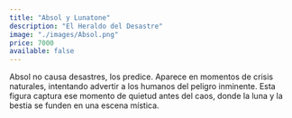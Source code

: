 ```yaml
---
title: "Absol y Lunatone"
description: "El Heraldo del Desastre"
image: "./images/Absol.png"
price: 7000
available: false
---
```


Absol no causa desastres, los predice. Aparece en momentos de crisis naturales, intentando advertir a los humanos del peligro inminente. Esta figura captura ese momento de quietud antes del caos, donde la luna y la bestia se funden en una escena mística.